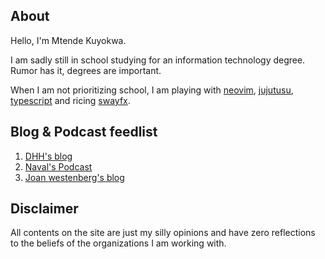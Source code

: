 ## About
Hello, I'm Mtende Kuyokwa.

I am sadly still in school studying for an information technology degree. Rumor has it, degrees are important.

When I am not prioritizing school, I am playing with [neovim](https://neovim.io/), [jujutusu](https://jj-vcs.github.io/jj/latest/github/), [typescript](http://typescriptlang.org/) and ricing [swayfx](https://github.com/owpk/dotfiles-swayfx).

## Blog & Podcast feedlist
1. [DHH's blog](https://world.hey.com/dhh) 
1. [Naval's Podcast](https://www.nav.al) 
1. [Joan westenberg's blog](https://www.joanwestenberg.com/) 



## Disclaimer
All contents on the site are just my silly opinions and have zero reflections to the beliefs of the organizations I am working with.
